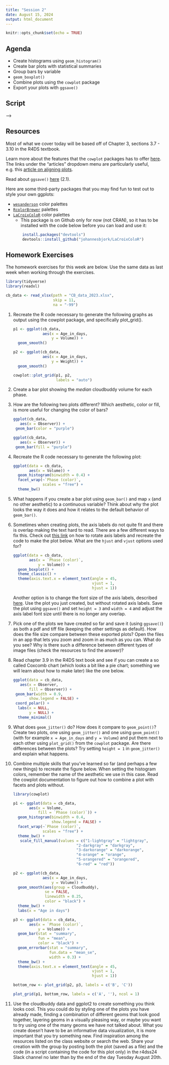 ```yaml
---
title: "Session 2"
date: August 15, 2024
output: html_document
---
```



```r
knitr::opts_chunk$set(echo = TRUE)
```

## Agenda

* Create histograms using `geom_histogram()`
* Create bar plots with statistical summaries
* Group bars by variable
* `geom_boxplot()`
* Combine plots using the `cowplot` package
* Export your plots with `ggsave()`
 

## Script

<!-- You can download the script from session 2 by clicking the link below. -->

<!-- <!-- to add scripts --> -->


<!-- ```{r, include = FALSE, eval = FALSE} -->

<!-- # install and load these packages -->
<!-- devtools::install_github('yihui/xfun') -->

<!-- # embed_file() requires a few more packages -->
<!-- xfun::pkg_load2(c('base64enc', 'htmltools', 'mime')) -->
<!-- ``` -->



<!-- ```{r echo=FALSE} -->
<!-- # a embed single file -->
<!-- xfun::embed_file('session_02.R') -->
<!-- ``` -->

## Resources

Most of what we cover today will be based off of Chapter 3, sections 3.7 - 3.10 in the R4DS textbook. 

Learn more about the features that the `cowplot` packages has to offer [here](https://wilkelab.org/cowplot/index.html). The links under the "articles" dropdown menu are particularly useful, e.g. this [article on aligning plots](https://wilkelab.org/cowplot/articles/aligning_plots.html).

Read about `ggsave()` [here](https://sscc.wisc.edu/sscc/pubs/using-r-plots/saving-plots.html) (2.1).

Here are some third-party packages that you may find fun to test out to style your own ggplots:

* [`wesanderson`](https://github.com/karthik/wesanderson) color palettes
* [`RcolorBrewer`](https://www.datanovia.com/en/blog/the-a-z-of-rcolorbrewer-palette/) palettes
* [`LaCroixColoR`](https://github.com/johannesbjork/LaCroixColoR) color palettes
    * This package is on Github only for now (not CRAN), so it has to be installed with the code below before you can load and use it:
    ```r
        install.packages("devtools")
        devtools::install_github("johannesbjork/LaCroixColoR")
    ```


## Homework Exercises

The homework exercises for this week are below. Use the same data as last week when working through the exercises. 


```r
library(tidyverse)
library(readxl)

cb_data <- read_xlsx(path = "CB_data_2023.xlsx",
                     skip = 11,
                     na = "-99")

```

1. Recreate the R code necessary to generate the following graphs as output using the cowplot package, and specifically plot_grid().

    ```r
    p1 <- ggplot(cb_data,
                 aes(x = Age_in_days,
                     y = Volume)) +
      geom_smooth()
    
    p2 <- ggplot(cb_data,
                 aes(x = Age_in_days,
                     y = Weight)) +
      geom_smooth()
    
    cowplot::plot_grid(p1, p2,
                       labels = "auto")
    ```

1. Create a bar plot showing the *median* cloudbuddy volume for each phase.

1. How are the following two plots different? Which aesthetic, color or fill, is more useful for changing the color of bars?

    ```r
ggplot(cb_data, 
       aes(x = Observer)) +
  geom_bar(color = "purple")
    
    ggplot(cb_data, 
       aes(x = Observer)) +
  geom_bar(fill = "purple")
    ```

1. Recreate the R code necessary to generate the following plot: 

    ```r
    ggplot(data = cb_data,
           aes(x = Volume)) +
      geom_histogram(binwidth = 0.4) +
      facet_wrap(~`Phase (color)`, 
                 scales = "free") +
      theme_bw()
    ```

1. What happens if you create a bar plot using `geom_bar()` and map `x` (and no other aesthetic) to a continuous variable? Think about why the plot looks the way it does and how it relates to the default behavior of `geom_bar()`.

1. Sometimes when creating plots, the axis labels do not quite fit and there is overlap making the text hard to read. There are a few different ways to fix this. Check out [this link](https://www.statology.org/rotate-axis-labels-ggplot2/) on how to rotate axis labels and recreate the code to make the plot below. What are the `hjust` and `vjust` options used for?  

    ```r
    ggplot(data = cb_data,
           aes(x = `Phase (color)`, 
               y = Volume)) +
      geom_boxplot() + 
      theme_classic() +
      theme(axis.text.x = element_text(angle = 45, 
                                       vjust = 1, 
                                       hjust = 1))
    ```

    Another option is to change the font size of the axis labels, described [here](https://statisticsglobe.com/change-font-size-of-ggplot2-plot-in-r-axis-text-main-title-legend). Use the plot you just created, but without rotated axis labels. Save the plot using `ggsave()` and set `height = 3` and `width = 4` and adjust the axis label font size until there is no longer any overlap. 
    
1. Pick one of the plots we have created so far and save it (using `ggsave()`) as both a pdf and tiff file (keeping the other settings as default). How does the file size compare between these exported plots? Open the files in an app that lets you zoom and zoom in as much as you can. What do you see? Why is there such a difference between different types of image files (check the resources to find the answer)? 

1. Read chapter 3.9 in the R4DS text book and see if you can create a so called Coxcomb chart (which looks a bit like a pie chart; something we will learn about how to make later) like the one below.  

    ```r
    ggplot(data = cb_data, 
       aes(x = Observer,
           fill = Observer)) +
  geom_bar(width = 0.9, 
           show.legend = FALSE) +
  coord_polar() +
      labs(x = NULL, 
           y = NULL) +
      theme_minimal()
    ```

1. What does `geom_jitter()` do? How does it compare to `geom_point()`? Create two plots, one using `geom_jitter()` and one using `geom_point()` (with for example `x = Age_in_days` and `y = Volume`) and put them next to each other using `plot_grid()` from the `cowplot` package. Are there differences between the plots? Try setting `height = 1` in `geom_jitter()` and explain what happens.    

1. Combine multiple skills that you've learned so far (and perhaps a few new things) to recreate the figure below. When setting the histogram colors, remember the name of the aesthetic we use in this case. Read the cowplot documentation to figure out how to combine a plot with facets and plots without. 

    ```r
    library(cowplot)
    
    p1 <- ggplot(data = cb_data,
           aes(x = Volume, 
               fill = `Phase (color)`)) +
      geom_histogram(binwidth = 0.4, 
                     show.legend = FALSE) +
      facet_wrap(~`Phase (color)`, 
                 scales = "free") +
      theme_bw() +
       scale_fill_manual(values = c("1-lightgray" = "lightgray",
                                "2-darkgray" = "darkgray",
                                "3-darkorange" = "darkorange",
                                "4-orange" = "orange",
                                "5-orangered" = "orangered",
                                "6-red" = "red"))
    
    p2 <- ggplot(cb_data, 
                 aes(x = Age_in_days,
                     y = Volume)) +
      geom_smooth(aes(group = Cloudbuddy), 
                  se = FALSE, 
                  linewidth = 0.25,
                  color = "black") +
      theme_bw() +
      labs(x = "Age in days")
    
    p3 <- ggplot(data = cb_data,
           aes(x = `Phase (color)`, 
               y = Volume)) +
      geom_bar(stat = "summary",
               fun = "mean", 
               color = "black") + 
      geom_errorbar(stat = "summary",
                    fun.data = "mean_se", 
                    width = 0.3) +
      theme_bw() +
      theme(axis.text.x = element_text(angle = 45, 
                                       vjust = 1, 
                                       hjust = 1))
    
    bottom_row <- plot_grid(p2, p3, labels = c('B', 'C'))
    
    plot_grid(p1, bottom_row, labels = c('A', ''), ncol = 1)
    ```


1. Use the cloudbuddy data and ggplot2 to create something you think looks cool. This you could do by styling one of the plots you have already made, finding a combination of different geoms that look good together, layering geoms in a visually pleasing way, or maybe you want to try using one of the many geoms we have not talked about. What you create doesn't have to be an informative data visualization, it is more important that you try something new. Find inspiration among the resources listed on the class website or search the web. Share your creation with the group by posting both the plot (saved as a file) and the code (in a script containing the code for this plot only) in the r4dss24 Slack channel no later than by the end of the day Tuesday August 20th. 